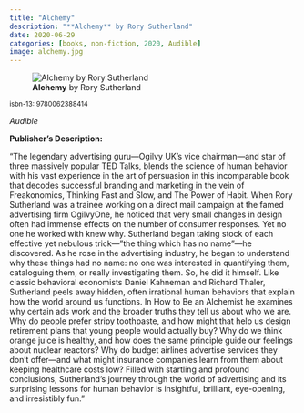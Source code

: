 ```yaml
---
title: "Alchemy"
description: "**Alchemy** by Rory Sutherland"
date: 2020-06-29
categories: [books, non-fiction, 2020, Audible]
image: alchemy.jpg
---
```

![**Alchemy** by Rory Sutherland](alchemy.jpg){fig-align="left"}

<sup>isbn-13: 9780062388414</sup>

*Audible*

**Publisher's Description:**

"The legendary advertising guru—Ogilvy UK’s vice chairman—and star of three
massively popular TED Talks, blends the science of human behavior with his
vast experience in the art of persuasion in this incomparable book that
decodes successful branding and marketing in the vein of Freakonomics,
Thinking Fast and Slow, and The Power of Habit. When Rory Sutherland was a
trainee working on a direct mail campaign at the famed advertising firm
OgilvyOne, he noticed that very small changes in design often had immense
effects on the number of consumer responses. Yet no one he worked with knew
why. Sutherland began taking stock of each effective yet nebulous
trick—”the thing which has no name”—he discovered. As he rose in the
advertising industry, he began to understand why these things had no name:
no one was interested in quantifying them, cataloguing them, or really
investigating them. So, he did it himself. Like classic behavioral
economists Daniel Kahneman and Richard Thaler, Sutherland peels away
hidden, often irrational human behaviors that explain how the world around
us functions. In How to Be an Alchemist he examines why certain ads work
and the broader truths they tell us about who we are. Why do people prefer
stripy toothpaste, and how might that help us design retirement plans that
young people would actually buy? Why do we think orange juice is healthy,
and how does the same principle guide our feelings about nuclear reactors?
Why do budget airlines advertise services they don’t offer—and what might
insurance companies learn from them about keeping healthcare costs low?
Filled with startling and profound conclusions, Sutherland’s journey
through the world of advertising and its surprising lessons for human
behavior is insightful, brilliant, eye-opening, and irresistibly fun."